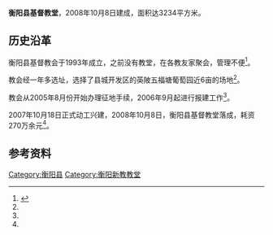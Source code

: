 '''衡阳县基督教堂'''，2008年10月8日建成，面积达3234平方米。{{Infobox church|name=衡阳县基督教堂|fullname=|image=|caption=|coordinates={{coord|26|57|01.4|N|112|24|29.3|E|type:landmark|display=inline,title}}|location=[[衡阳县|衡阳县]]开发区英陂五福塘葡萄园|country=[[中华人民共和国|中华人民共和国]]|denomination=|website=[http://www.hyxxdjh.com/ 衡阳县基督教会官方网站]|founded date=2008年9月15日|founder=|dedication=|dedicated date=|consecrated date=|cult=|relics=|events=|status=|functional status=|architect=|architectural type=|style=|groundbreaking=|completed date=|construction cost=|closed date=|demolished date=|dome height outer=}}

== 历史沿革 ==
衡阳县基督教会于1993年成立，之前没有教堂，在各教友家聚会，管理不便<ref name=":0">{{Cite web|url=http://www.fuyinwang.com/jiaotang/huanan/2010-04-21/430.html|title=湖南衡阳县基督教堂|accessdate=2017年2月18日|author=衡阳县基督教会|date=2010年4月21日|publisher=|deadurl=yes|archiveurl=https://web.archive.org/web/20160626051252/http://www.fuyinwang.com/jiaotang/huanan/2010-04-21/430.html|archivedate=2016年6月26日}}</ref>。

教会经一年多选址，选择了县城开发区的英陂五福塘葡萄园近6亩的场地<ref name=":0" />。

教会从2005年8月份开始办理征地手续，2006年9月起进行报建工作<ref name=":0" />。

2007年10月18日正式动工兴建，2008年10月8日，衡阳县基督教堂落成，耗资270万余元<ref name=":0" />。

== 参考资料 ==
{{Reflist}}
[[Category:衡阳县|Category:衡阳县]]
[[Category:衡阳新教教堂|Category:衡阳新教教堂]]